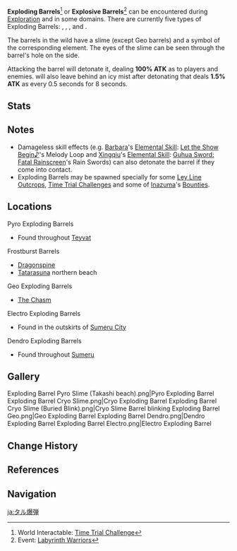 {{Terminology Infobox
|image        = Exploding Barrel Pyro Slime.png
|type         = Exploration
}}
'''Exploding Barrels'''<ref>World Interactable: [[Time Trial Challenge]]</ref> or '''Explosive Barrels'''<ref>Event: [[Labyrinth Warriors]]</ref> can be encountered during [[Exploration]] and in some domains. There are currently five types of Exploding Barrels: {{Color|Pyro|Exploding Barrels (Pyro)}}, {{Color|Cryo|Frostburst Barrels (Cryo)}}, {{Color|Geo Exploding Barrels}}, {{Color|Electro Exploding Barrels}} and {{Color|Dendro Exploding Barrels}}.

The barrels in the wild have a slime (except Geo barrels) and a symbol of the corresponding element. The eyes of the slime can be seen through the barrel's hole on the side.

Attacking the barrel will detonate it, dealing '''100% ATK''' as {{Color|AoE Elemental DMG}} to players and enemies. {{Color|Cryo|Frostburst Barrels}} will also leave behind an icy mist after detonating that deals '''1.5% ATK''' as {{Color|AoE Cryo DMG}} every 0.5 seconds for 8 seconds.

==Stats==
{{Enemy Stats
|resglobal  = 0%
|hide_hp    = 1
|hide_def   = 1
|hide_res   = 1
|hide_notes = 1
|atk_ratio  = 0.5
|atk_type   = hp1
}}

==Notes==
*Damageless skill effects (e.g. [[Barbara]]'s [[Elemental Skill]]: [[Let the Show Begin♪]]'s Melody Loop and [[Xingqiu]]'s [[Elemental Skill]]: [[Guhua Sword: Fatal Rainscreen]]'s Rain Swords) can also detonate the barrel if they come into contact.
*Exploding Barrels may be spawned specially for some [[Ley Line Outcrops]], [[Time Trial Challenge]]s and some of [[Inazuma]]'s [[Bounties]].

==Locations==
;Pyro Exploding Barrels
*Found throughout [[Teyvat]]

;Frostburst Barrels
*[[Dragonspine]]
*[[Tatarasuna]] northern beach

;Geo Exploding Barrels
*[[The Chasm]]

;Electro Exploding Barrels
*Found in the outskirts of [[Sumeru City]]

;Dendro Exploding Barrels
*Found throughout [[Sumeru]]

==Gallery==
<gallery>
Exploding Barrel Pyro Slime (Takashi beach).png|Pyro Exploding Barrel
Exploding Barrel Cryo Slime.png|Cryo Exploding Barrel
Exploding Barrel Cryo Slime (Buried Blink).png|Cryo Slime Barrel blinking
Exploding Barrel Geo.png|Geo Exploding Barrel
Exploding Barrel Dendro.png|Dendro Exploding Barrel
Exploding Barrel Electro.png|Electro Exploding Barrel
</gallery>

==Change History==
{{Change History|1.0}}

==References==
{{Reflist}}

==Navigation==
{{Exploration Navbox}}

[[ja:タル爆弾]]